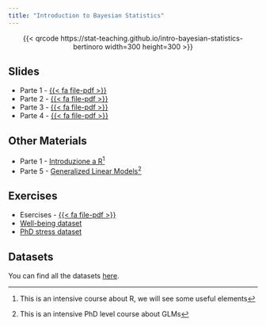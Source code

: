 ```yaml
---
title: "Introduction to Bayesian Statistics"
---
```


<center>
{{< qrcode https://stat-teaching.github.io/intro-bayesian-statistics-bertinoro width=300 height=300 >}}
</center>

## Slides

- Parte 1 - [{{< fa file-pdf >}}](slides/parte1.pdf)
- Parte 2 - [{{< fa file-pdf >}}](slides/parte2.pdf)
- Parte 3 - [{{< fa file-pdf >}}](slides/parte3.pdf)
- Parte 4 - [{{< fa file-pdf >}}](slides/parte4.pdf)
<!--
- Parte 5 - [html](slides/bayesian-glm.qmd)
- Parte 6 - [{{< fa file-pdf >}}](slides/parte6.pdf) - [Rnw](source/parte6.Rnw)
-->

## Other Materials

- Parte 1 - [Introduzione a R](https://arca-dpss.github.io/course-R/)^[This is an intensive course about R, we will see some useful elements]
- Parte 5 - [Generalized Linear Models](https://stat-teaching.github.io/GLMphd/)^[This is an intensive PhD level course about GLMs]

## Exercises

- Esercises - [{{< fa file-pdf >}}](exercises/esercizi.pdf)
- [Well-being dataset](exercises/well-being.qmd)
- [PhD stress dataset](exercises/phd-stress.qmd)

## Datasets

You can find all the datasets [here](https://github.com/stat-teaching/intro-bayesian-statistics-bertinoro/tree/main/data/clean).
